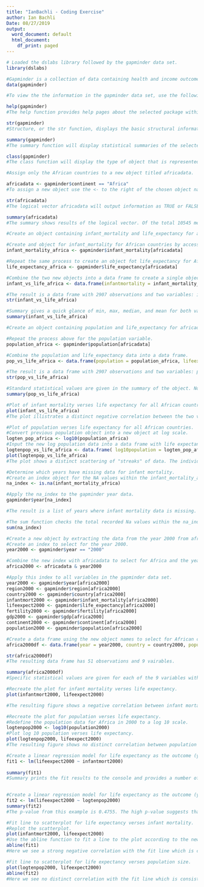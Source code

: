 ```yaml
---
title: "IanBachli - Coding Exercise"
author: Ian Bachli
Date: 08/27/2019
output:
  word_document: default
  html_document:
    df_print: paged
---
```


```r
# Loaded the dslabs library followed by the gapminder data set. 
library(dslabs)

#Gapminder is a collection of data containing health and income outcomes for 184 countries ranging from the years 1960 to 2016.
data(gapminder)
```


```r
#To view the the information in the gapminder data set, use the following R functions: help, str, summary, and class. Below is a summary of each.

help(gapminder)
#The help function provides help pages about the selected package within the help tab.

str(gapminder)
#Structure, or the str function, displays the basic structural information for an object in the console. Using the str function we can see that gapminder consists of nine variables: country, infant_mortality, life_expectancy, fertility, population, gdp, continent, and region. 

summary(gapminder)
#The summary function will display statistical summaries of the selected data in the console for each of the variables within the data set. The type of data shown will depend on the class (i.e. numeric, integer, character, etc.) of the individual variables within a data set. 

class(gapminder)
#The class function will display the type of object that is represented by a given name. For example, gapminder is of the data.frame class. 
```

```r
#Assign only the African countries to a new object titled africadata.

africadata <- gapminder$continent == "Africa"
#To assign a new object use the <- to the right of the chosen object name. All African countries can be accessed in gapminder through the continent variable. The accessor $ is used to access specific variables within the data frame. To determine if a country is within Africa, africadata is assigned as a logical vector using == to determine if the continent variable is listed as "Africa" or other. 

str(africadata)
#The logical vector africadata will output information as TRUE or FALSE depending on the continent variable of each country. In this example, 10545 different data points are measured. Countries in Africa receive the output TRUE whereas all other continents receive a FALSE. 

summary(africadata)
#The summary shows results of the logical vector. Of the total 10545 measured countries, 2907 of them are located in Africa. These values can be verified by reviewing the previous summary(gapminder) output in the console and subtracting the African data points from the total measurements under the continent variable. 
```

```r
#Create an object containing infant_mortality and life_expectancy for africadata.

#Create and object for infant_mortality for African countries by accessing gapminder with $ and applying the logical vector africadata.
infant_mortality_africa <- gapminder$infant_mortality[africadata]

#Repeat the same process to create an object fot life_expectancy for African countries.
life_expectancy_africa <- gapminder$life_expectancy[africadata]

#Combine the two new objects into a data frame to create a single object containing both variables. 
infant_vs_life_africa <- data.frame(infantmortality = infant_mortality_africa, lifeexpectancy = life_expectancy_africa)

#The result is a data frame with 2907 observations and two variables: infantmortality and lifeexpectancy.
str(infant_vs_life_africa)

#Summary gives a quick glance of min, max, median, and mean for both variables. Note there are 226 NA records indicated for infantmortality.
summary(infant_vs_life_africa)
```

```r
#Create an object containing population and life_expectancy for africadata.

#Repeat the process above for the population variable.
population_africa <- gapminder$population[africadata]

#Combine the population and life_expectancy data into a data frame.
pop_vs_life_africa <- data.frame(population = population_africa, lifeexpectancy = life_expectancy_africa)

#The result is a data frame with 2907 observations and two variables: population and lifeexpectancy.
str(pop_vs_life_africa)

#Standard statistical values are given in the summary of the object. Note 51 NA values were recorded for the population variable.
summary(pop_vs_life_africa)
```

```r
#Plot of infant mortality verses life expectancy for all African countries.
plot(infant_vs_life_africa)
#The plot illistrates a distinct negative correlation between the two variables. As expected, countries with increased infant mortality show decreased life expectancy.
```

```r
#Plot of population verses life expectancy for all African countries. 
#Convert previous population object into a new object at log scale.
logten_pop_africa <- log10(population_africa)
#Input the new log population data into a data frame with life expectancy. 
logtenpop_vs_life_africa <- data.frame( log10population = logten_pop_africa, lifexcpectancy = life_expectancy_africa)
plot(logtenpop_vs_life_africa)
#The plot shows a distinct scattering of "streaks" of data. The individual streaks typically move in a positive trend illistrating a positve correlation between increased population size and increased life expectancy. The "streaks" seen in the data likely represent different contries within the continent of Africa measured over time. 
```

```r
#Determine which years have missing data for infant mortality.
#Create an index object for the NA values within the infant_mortality_africa object using the is.na function. This produces a logical vector that tells us which entries are NA. 
na_index <- is.na(infant_mortality_africa)

#Apply the na_index to the gapminder year data.
gapminder$year[na_index]

#The result is a list of years where infant mortality data is missing. Repetitive years in the list represent years where infant mortality data is missing from multiple countries within the continent of Africa.

#The sum function checks the total recorded Na values within the na_index to ensure it is consistent the previous summary of infant mortality.
sum(na_index)
```

```r
#Create a new object by extracting the data from the year 2000 from africadata. 
#Create an index to select for the year 2000.
year2000 <- gapminder$year == "2000"

#Combine the new index with africadata to select for Africa and the year 2000 combined.
africa2000 <- africadata & year2000

#Apply this index to all variables in the gapminder data set.  
year2000 <- gapminder$year[africa2000] 
region2000 <- gapminder$region[africa2000]
country2000 <- gapminder$country[africa2000]
infantmort2000 <- gapminder$infant_mortality[africa2000]
lifeexpect2000 <- gapminder$life_expectancy[africa2000]
fertility2000 <- gapminder$fertility[africa2000]
gdp2000 <- gapminder$gdp[africa2000]
continent2000 <- gapminder$continent[africa2000]
population2000 <- gapminder$population[africa2000]

#Create a data frame using the new object names to select for African countries and the year 2000. 
africa2000df <- data.frame(year = year2000, country = country2000, population = population2000, region = region2000, infant_mortality = infantmort2000, life_expectancy = lifeexpect2000, fertility = fertility2000, gdp = gdp2000, continent = continent2000)

str(africa2000df)
#The resulting data frame has 51 observations and 9 vairables. 

summary(africa2000df)
#Specific statistical values are given for each of the 9 variables within the object.
```

```r
#Recreate the plot for infant mortality verses life expectancy.
plot(infantmort2000, lifeexpect2000)

#The resulting figure shows a negative correlation between infant mortality and life expectancy. 
```

```r
#Recreate the plot for population verses life expectancy. 
#Redefine the population data for Africa in 2000 to a log 10 scale. 
logtenpop2000 <- log10(population2000)
#Plot log 10 population verses life expectancy.
plot(logtenpop2000, lifeexpect2000)
#The resulting figure shows no distinct correlation between population and life expectancy. 
```

```r
#Create a linear regression model for life expectancy as the outcome (y variable), and infant mortality as the predictor (x variable).Ensure the y variable is the first variable entered to the lm() function.
fit1 <- lm(lifeexpect2000 ~ infantmort2000)
 
summary(fit1)
#Summary prints the fit results to the console and provides a number of  important statistical data points, in particular the p-value. The p-value from this example is 2.826e-08. The very low p-value suggests that infant mortality is strongly related to life expectancy. 
 
```

```r
#Create a linear regression model for life expectancy as the outcome (y variable), and population size as the predictor (x variable).
fit2 <- lm(lifeexpect2000 ~ logtenpop2000)
summary(fit2)
#The p-value from this example is 0.4755. The high p-value suggests that poplation size is not related to life expectancy.
```

```r
#Fit line to scatterplot for life expectancy verses infant mortality.
#Replot the scatterplot.
plot(infantmort2000, lifeexpect2000)
#Use the abline function to fit a line to the plot according to the new linear model object. 
abline(fit1)
#Here we see a strong negative correlation with the fit line which is consistent with the p-value.
```

```r
#Fit line to scatterplot for life expectancy verses population size.
plot(logtenpop2000, lifeexpect2000)
abline(fit2)
#Here we see no distinct correlation with the fit line which is consistent with the p-value. 
```